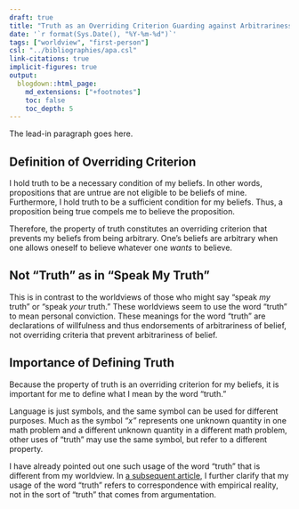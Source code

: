 ```yaml
---
draft: true
title: "Truth as an Overriding Criterion Guarding against Arbitrariness of Belief"
date: '`r format(Sys.Date(), "%Y-%m-%d")`'
tags: ["worldview", "first-person"]
csl: "../bibliographies/apa.csl"
link-citations: true
implicit-figures: true
output:
  blogdown::html_page:
    md_extensions: ["+footnotes"]
    toc: false
    toc_depth: 5
---
```


The lead-in paragraph goes here.

<!--more-->

## Definition of Overriding Criterion

I hold truth to be a necessary condition of my beliefs. In other words, propositions that are untrue are not eligible to be beliefs of mine. Furthermore, I hold truth to be a sufficient condition for my beliefs. Thus, a proposition being true compels me to believe the proposition.

Therefore, the property of truth constitutes an overriding criterion that prevents my beliefs from being arbitrary. One's beliefs are arbitrary when one allows oneself to believe whatever one _wants_ to believe.


## Not "Truth" as in "Speak My Truth"

This is in contrast to the worldviews of those who might say "speak _my_ truth" or "speak _your_ truth." These worldviews seem to use the word "truth" to mean personal conviction. These meanings for the word "truth" are declarations of willfulness and thus endorsements of arbitrariness of belief, not overriding criteria that prevent arbitrariness of belief.


## Importance of Defining Truth

Because the property of truth is an overriding criterion for my beliefs, it is important for me to define what I mean by the word "truth."

Language is just symbols, and the same symbol can be used for different purposes. Much as the symbol _"x"_ represents one unknown quantity in one math problem and a different unknown quantity in a different math problem, other uses of "truth" may use the same symbol, but refer to a different property.

I have already pointed out one such usage of the word "truth" that is different from my worldview. In [a subsequent article,](/arbitrariness-of-truth-from-argumentation.html) I further clarify that my usage of the word "truth" refers to correspondence with empirical reality, not in the sort of "truth" that comes from argumentation.
